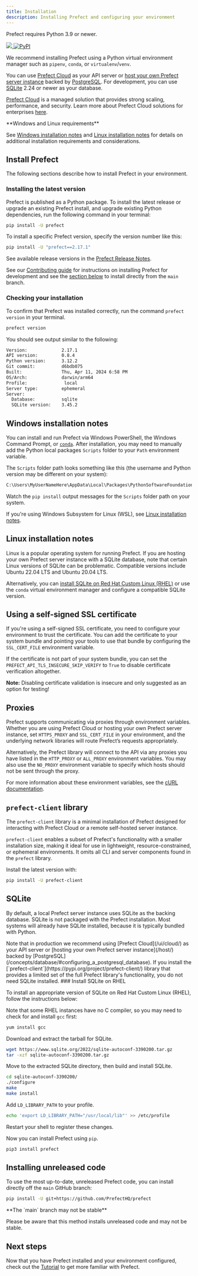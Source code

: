 ```yaml
---
title: Installation
description: Installing Prefect and configuring your environment
---
```


Prefect requires Python 3.9 or newer.

<p align="left">
  <a href="https://pypi.python.org/pypi/prefect/" alt="Python Versions">
    <img src="https://img.shields.io/pypi/pyversions/prefect?color=0052FF&labelColor=090422" />
  </a>
  <a href="https://pypi.python.org/pypi/prefect/" alt="PyPI version">
    <img
      alt="PyPI"
      src="https://img.shields.io/pypi/v/prefect?color=0052FF&labelColor=090422"
    />
  </a>
</p>

We recommend installing Prefect using a Python virtual environment manager such as `pipenv`, `conda`, or `virtualenv`/`venv`.

You can use [Prefect Cloud](/ui/cloud/) as your API server or [host your own Prefect server instance](/host/) backed by [PostgreSQL](/concepts/database/#configuring_a_postgresql_database).
For development, you can use [SQLite](/concepts/database/#configuring_a_sqlite_database) 2.24 or newer as your database.

[Prefect Cloud](/cloud/) is a managed solution that provides strong scaling, performance, and security.
Learn more about Prefect Cloud solutions for enterprises [here](https://www.prefect.io/pricing).

<Info>
**Windows and Linux requirements**

See [Windows installation notes](#windows-installation-notes) and [Linux installation notes](#linux-installation-notes) for details on additional installation requirements and considerations.
</Info>
## Install Prefect

The following sections describe how to install Prefect in your environment.

### Installing the latest version

Prefect is published as a Python package.
To install the latest release or upgrade an existing Prefect install, and upgrade existing Python dependencies, run the following command in your terminal:

```bash
pip install -U prefect
```

To install a specific Prefect version, specify the version number like this:

```bash
pip install -U "prefect==2.17.1"
```

See available release versions in the [Prefect Release Notes](https://github.com/PrefectHQ/prefect/blob/main/RELEASE-NOTES.md).

See our [Contributing guide](/contributing/overview/) for instructions on installing Prefect for development and see the [section below](#installing_unreleased_code) to install directly from the `main` branch.

### Checking your installation

To confirm that Prefect was installed correctly, run the command `prefect version` in your terminal.

```bash
prefect version
```

You should see output similar to the following:

```bash
Version:             2.17.1
API version:         0.8.4
Python version:      3.12.2
Git commit:          d6bdb075
Built:               Thu, Apr 11, 2024 6:58 PM
OS/Arch:             darwin/arm64
Profile:              local
Server type:         ephemeral
Server:
  Database:          sqlite
  SQLite version:    3.45.2
```

## Windows installation notes

You can install and run Prefect via Windows PowerShell, the Windows Command Prompt, or [`conda`](https://docs.conda.io/projects/conda/en/latest/user-guide/install/windows.html). After installation, you may need to manually add the Python local packages `Scripts` folder to your `Path` environment variable.

The `Scripts` folder path looks something like this (the username and Python version may be different on your system):

```bash
C:\Users\MyUserNameHere\AppData\Local\Packages\PythonSoftwareFoundation.Python.3.11_qbz5n2kfra8p0\LocalCache\local-packages\Python311\Scripts
```

Watch the `pip install` output messages for the `Scripts` folder path on your system.

If you're using Windows Subsystem for Linux (WSL), see [Linux installation notes](#linux-installation-notes).

## Linux installation notes

Linux is a popular operating system for running Prefect.
If you are hosting your own Prefect server instance with a SQLite database, note that certain Linux versions of SQLite can be problematic.
Compatible versions include Ubuntu 22.04 LTS and Ubuntu 20.04 LTS.

Alternatively, you can [install SQLite on Red Hat Custom Linux (RHEL)](#install-sqlite-on-rhel) or use the `conda` virtual environment manager and configure a compatible SQLite version.

## Using a self-signed SSL certificate

If you're using a self-signed SSL certificate, you need to configure your environment to trust the certificate.
You can add the certificate to your system bundle and pointing your tools to use that bundle by configuring the `SSL_CERT_FILE` environment variable.

If the certificate is not part of your system bundle, you can set the
`PREFECT_API_TLS_INSECURE_SKIP_VERIFY` to `True` to disable certificate verification altogether.

**Note:** Disabling certificate validation is insecure and only suggested as an option for testing!

## Proxies

Prefect supports communicating via proxies through environment variables.
Whether you are using Prefect Cloud or hosting your own Prefect server instance, set `HTTPS_PROXY` and `SSL_CERT_FILE` in your environment, and the underlying network libraries will route Prefect’s requests appropriately.

Alternatively, the Prefect library will connect to the API via any proxies you have listed in the `HTTP_PROXY` or `ALL_PROXY` environment variables.
You may also use the `NO_PROXY` environment variable to specify which hosts should not be sent through the proxy.

For more information about these environment variables, see the [cURL documentation](https://everything.curl.dev/usingcurl/proxies/env).

## `prefect-client` library

The `prefect-client` library is a minimal installation of Prefect designed for interacting with Prefect Cloud or a remote self-hosted server instance.

`prefect-client` enables a subset of Prefect's functionality with a smaller installation size, making it ideal for use in lightweight, resource-constrained, or ephemeral environments.
It omits all CLI and server components found in the `prefect` library.

Install the latest version with:

```bash
pip install -U prefect-client
```

## SQLite

By default, a local Prefect server instance uses SQLite as the backing database.
SQLite is not packaged with the Prefect installation.
Most systems will already have SQLite installed, because it is typically bundled with Python.

<Note>
    Note that in production we recommend using [Prefect Cloud](/ui/cloud/) as your API server or [hosting your own Prefect server instance](/host/) backed by [PostgreSQL](/concepts/database/#configuring_a_postgresql_database).
</Note>
<Info>
    If you install the [`prefect-client`](https://pypi.org/project/prefect-client/) library that provides a limited set of the full Prefect library's functionality, you do not need SQLite installed.
</Info>
### Install SQLite on RHEL

To install an appropriate version of SQLite on Red Hat Custom Linux (RHEL), follow the instructions below:

<Accordion title="Expand for instructions">

Note that some RHEL instances have no C compiler, so you may need to check for and install `gcc` first:

```bash
yum install gcc
```

Download and extract the tarball for SQLite.

```bash
wget https://www.sqlite.org/2022/sqlite-autoconf-3390200.tar.gz
tar -xzf sqlite-autoconf-3390200.tar.gz
```

Move to the extracted SQLite directory, then build and install SQLite.

```bash
cd sqlite-autoconf-3390200/
./configure
make
make install
```

Add `LD_LIBRARY_PATH` to your profile.

```bash
echo 'export LD_LIBRARY_PATH="/usr/local/lib"' >> /etc/profile
```

Restart your shell to register these changes.

Now you can install Prefect using `pip`.

```bash
pip3 install prefect
```
</Accordion>

## Installing unreleased code

To use the most up-to-date, unreleased Prefect code, you can install directly off the `main` GitHub branch:

```bash
pip install -U git+https://github.com/PrefectHQ/prefect
```

<Warning>
**The `main` branch may not be stable**


Please be aware that this method installs unreleased code and may not be stable.
</Warning>

## Next steps

Now that you have Prefect installed and your environment configured, check out the [Tutorial](/tutorial/) to get more familiar with Prefect.